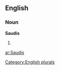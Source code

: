 ==English==

===Noun===
'''Saudis'''

# {{plural of|[[Saudi]]}}

[[Category:English plurals]]

[[ar:Saudis]]